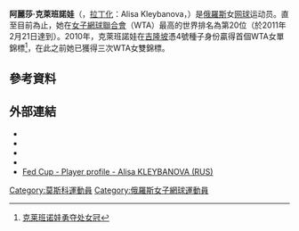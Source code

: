 {{Infobox 网球
|name=Alisa Kleybanova
|照片=Alisa Kleybanova (RUS) (9624104006).jpg
|caption=2013年
|国籍={{RUS}}
|生日={{Birth date and age|year=1989|month=7|day=15}}
|出生地={{RUS}}[[莫斯科|莫斯科]]
|居住地={{RUS}}[[莫斯科|莫斯科]]
|身高={{height|m=1.81}}
|体重={{weight|kg=72}}
|持拍手=右
|反拍=双手
|转职业年=2003年10月
|球拍=
|球衣=
|球鞋=
|单打最高排名=20 (2011年2月21日)
|双打最高排名=10 (2010年2月1日)
|现单打排名=
|现双打排名=
|单打冠军头衔='''WTA Tour: 1<!--個-->'''<!-- ITF Circuit: 10 -->
|双打冠军头衔='''WTA Tour: 3<!--個-->''' <!-- ITF Circuit: 12 -->
|职业战绩=
|雙打職業戰績=
|奖金= 2,083,688美元
|澳网最好成绩=第四轮（2009）
|法网最好成绩=第二轮（2008）
|温网最好成绩=第四轮（2008）
|美网最好成绩=第二轮（2008）
|大满贯个数=<!--单打5個，双打9個，混双1-->
|奥运会最好成绩=<!--從未參加-->
}}
{{世大運獎牌記錄
|項目=網球
|a1=2007
|b1=1
|c1=女子單打
|a2=2007
|b2=2
|c2=混合雙打
}}
'''阿麗莎·克萊班諾娃'''（{{lang-ru|Алиса Михаиловна Клейбанова}}，[[俄文拉丁化|拉丁化]]：Alisa Kleybanova，{{bd|1989年|7月15日||}}）是[[俄羅斯|俄羅斯]]女[[网球|网球]]运动员。直至目前為止，她在[[女子網球聯合會|女子網球聯合會]]（WTA）最高的世界排名為第20位（於2011年2月21日達到）。2010年，克萊班諾娃在[[吉隆坡|吉隆坡]]憑4號種子身份贏得首個WTA女單錦標<ref>[http://www.sonyericssonwtatour.cn/page/LatestNews/Read/0,,12828~1980286,00.html 克莱班诺娃勇夺处女冠]{{dead link|date=2018年5月 |bot=InternetArchiveBot |fix-attempted=yes }}</ref>，在此之前她已獲得三次WTA女雙錦標。

== 參考資料 ==
{{Reflist}}

== 外部連結 ==
*{{WTA|11068}}
*{{ITF Profile|id=100026774}}
*{{Facebook page|174787245973554}}
*{{Twitter|akleybanova}}
*[http://www.fedcup.com/en/players/player/profile.aspx?playerid=100026774 Fed Cup - Player profile - Alisa KLEYBANOVA (RUS)] {{Wayback|url=http://www.fedcup.com/en/players/player/profile.aspx?playerid=100026774 |date=20160328033029 }}

{{Commonscat|Alisa Kleybanova}}
{{DEFAULTSORT:Kleybanova, Alisa}}
[[Category:莫斯科運動員|Category:莫斯科運動員]]
[[Category:俄羅斯女子網球運動員|Category:俄羅斯女子網球運動員]]